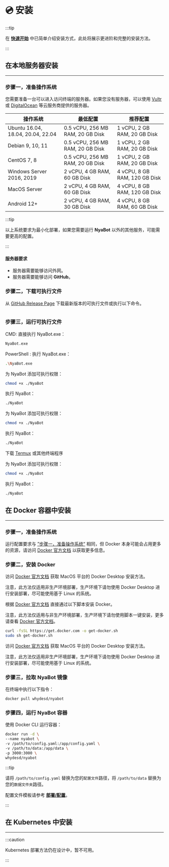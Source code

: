 
# 💿 安装

:::tip

在 **[快速开始](/docs/guide/quick-start)** 中已简单介绍安装方式，此处将展示更进阶和完整的安装方法。

:::

## 在本地服务器安装

-----

### 步骤一，准备操作系统

您需要准备一台可以进入访问终端的服务器。如果您没有服务器，可以使用 [Vultr](https://www.vultr.com/?ref=8677910) 或 [DigitalOcean](https://m.do.co/c/3b9b1b5b5b1d) 等云服务商提供的服务器。

| 操作系统                              | 最低配置                             | 推荐配置                          |
|-----------------------------------|----------------------------------|-------------------------------|
| Ubuntu 16.04, 18.04, 20.04, 22.04 | 0.5 vCPU, 256 MB RAM, 20 GB Disk | 1 vCPU, 2 GB RAM, 20 GB Disk  |
| Debian 9, 10, 11                  | 0.5 vCPU, 256 MB RAM, 20 GB Disk | 1 vCPU, 2 GB RAM, 20 GB Disk  |
| CentOS 7, 8                       | 0.5 vCPU, 256 MB RAM, 20 GB Disk | 1 vCPU, 2 GB RAM, 20 GB Disk  |
| Windows Server 2016, 2019         | 2 vCPU, 4 GB RAM, 60 GB Disk     | 4 vCPU, 8 GB RAM, 120 GB Disk |
| MacOS Server                      | 2 vCPU, 4 GB RAM, 60 GB Disk     | 4 vCPU, 8 GB RAM, 120 GB Disk |
| Android 12+                       | 2 vCPU, 4 GB RAM, 30 GB Disk     | 4 vCPU, 8 GB RAM, 60 GB Disk  |

:::tip

以上系统要求为最小化部署，如果您需要运行 **NyaBot** 以外的其他服务，可能需要更高的配置。

:::

#### 服务器要求

- 服务器需要能够访问外网。
- 服务器需要能够访问 **GitHub**。

### 步骤二，下载可执行文件

<Tabs>
<TabItem value = "可以正常访问 GitHub" label = "可以正常访问 GitHub" default>
<p>从 <a href="https://github.com/Elyart-Network/NyaBot/releases">GitHub Release Page</a> 下载最新版本的可执行文件或执行以下命令。</p>

```bash
```

</TabItem>
<TabItem value = "访问 GitHub 受限制" label = "访问 GitHub 受限制" default>
</TabItem>
</Tabs>

### 步骤三，运行可执行文件

<Tabs>
<TabItem value = "Windows" label = "Windows" default>
<p>CMD: 直接执行 NyaBot.exe：</p>

```bash
NyaBot.exe
```

<p>PowerShell : 执行 NyaBot.exe：</p>

```bash
.\NyaBot.exe
```

</TabItem>
<TabItem value= "Linux" label= "Linux">
<p>为 NyaBot 添加可执行权限：</p>

```bash
chmod +x ./NyaBot
```

<p>执行 NyaBot：</p>

```bash
./NyaBot
```

</TabItem>
<TabItem value= "MacOS" label= "MacOS">
<p>为 NyaBot 添加可执行权限：</p>

```bash
chmod +x ./NyaBot
```

<p>执行 NyaBot：</p>

```bash
./NyaBot
```

</TabItem>
<TabItem value= "Android" label= "Android">
<p>下载 <a href= "https://github.com/termux/termux-app/releases/">Termux</a> 或其他终端程序</p>
<p>为 NyaBot 添加可执行权限：</p>

```bash
chmod +x ./NyaBot
```

<p>执行 NyaBot：</p>

```bash
./NyaBot
```

</TabItem>
</Tabs>

## 在 Docker 容器中安装

-----

### 步骤一，准备操作系统

运行配置要求与 [”步骤一，准备操作系统“](#步骤一准备操作系统) 相同，但 Docker 本身可能会占用更多的资源，请访问 [Docker 官方文档](https://docs.docker.com/get-started/) 以获取更多信息。

### 步骤二，安装 Docker

<Tabs>
<TabItem value = "Windows" label = "Windows" default>
<p>访问 <a href="https://docs.docker.com/desktop/install/windows-install/">Docker 官方文档</a> 获取 MacOS 平台的 Docker Desktop 安装方法。</p>
<p>注意，此方法仅适用非生产环境部署，生产环境下请勿使用 Docker Desktop 进行安装部署，尽可能使用基于 Linux 的系统。</p>
</TabItem>
<TabItem value= "Linux" label= "Linux">
<p>根据 <a href="https://docs.docker.com/engine/install/">Docker 官方文档</a> 直接通过以下脚本安装 Docker。</p>
<p>注意，此方法仅适用与非生产环境部署，生产环境下请勿使用脚本一键安装，更多请查看 <a href="https://docs.docker.com/engine/install/">Docker 官方文档</a>。</p>

```bash
curl -fsSL https://get.docker.com -o get-docker.sh
sudo sh get-docker.sh
```

</TabItem>
<TabItem value= "MacOS" label= "MacOS">
<p>访问 <a href="https://docs.docker.com/desktop/install/mac-install/">Docker 官方文档</a> 获取 MacOS 平台的 Docker Desktop 安装方法。</p>
<p>注意，此方法仅适用非生产环境部署，生产环境下请勿使用 Docker Desktop 进行安装部署，尽可能使用基于 Linux 的系统。</p>
</TabItem>
</Tabs>

### 步骤三，拉取 NyaBot 镜像

在终端中执行以下指令：

```bash
docker pull whydesd/nyabot
```

### 步骤四，运行 NyaBot 容器

使用 Docker CLI 运行容器：

```bash
docker run -d \
--name nyabot \
-v /path/to/config.yaml:/app/config.yaml \
-v /path/to/data:/app/data \
-p 3000:3000 \
whydesd/nyabot
```

:::tip

请将 `/path/to/config.yaml` 替换为您的`配置文件`路径，将 `/path/to/data` 替换为您的`数据文件夹`路径。

配置文件模板请参考 **[部署/配置](/docs/guide/config)**。

:::

## 在 Kubernetes 中安装

-----

:::caution

Kubernetes 部署方法仍在设计中，暂不可用。

:::